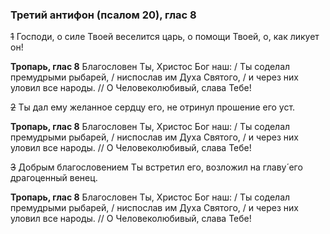 ### Третий антифон (псалом 20), глас 8

~~1~~ Господи, о силе Твоей веселится царь, о помощи Твоей, о, как ликует он!

**Тропарь, глас 8** Благословен Ты, Христос Бог наш: / Ты соделал премудрыми рыбарей, / ниспослав им Духа Святого, / и через них уловил все народы. // О Человеколюбивый, слава Тебе!

~~2~~ Ты дал ему желанное сердцу его, не отринул прошение его уст.

**Тропарь, глас 8** Благословен Ты, Христос Бог наш: / Ты соделал премудрыми рыбарей, / ниспослав им Духа Святого, / и через них уловил все народы. // О Человеколюбивый, слава Тебе!

~~3~~ Добрым благословением Ты встретил его, возложил на главу́ его драгоценный венец.

**Тропарь, глас 8** Благословен Ты, Христос Бог наш: / Ты соделал премудрыми рыбарей, / ниспослав им Духа Святого, / и через них уловил все народы. // О Человеколюбивый, слава Тебе!
